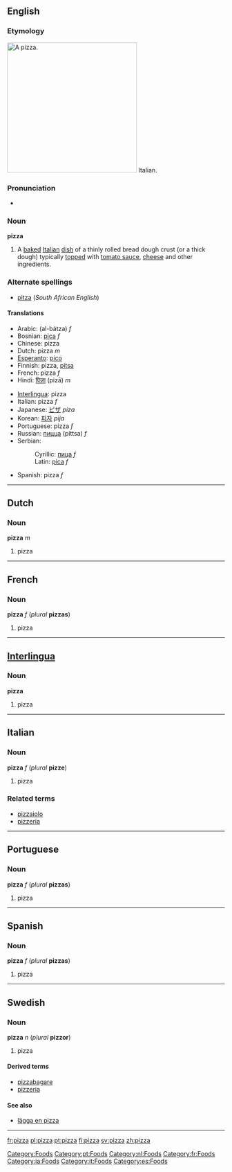 ==English==
{{wikipedia}}
===Etymology===
[[Image:Supreme pizza.jpg|thumb|300px|right|A pizza.]]
Italian.

===Pronunciation===
*{{audio|en-us-pizza.ogg|Audio (US)}}

===Noun===
'''pizza'''

# A [[baked]] [[Italian]] [[dish]] of a thinly rolled bread dough crust (or a thick dough) typically [[top]]ped with [[tomato sauce]], [[cheese]] and other ingredients.


===Alternate spellings===
*[[pitza]] (''South African English'')

====Translations====
{{top}}
*Arabic: {{ARchar|[[البتزة|البَتْزَة]]}} (al-bátza) ''f''
*Bosnian: [[pica]] ''f''
*Chinese: pizza
*Dutch: pizza ''m''
*[[Esperanto]]: [[pico]]
*Finnish: pizza, [[pitsa]]
*French: pizza ''f''
*Hindi: [[पिज़ा]] (pizā) ''m''
{{mid}}
*[[Interlingua]]: pizza
*Italian: pizza ''f''
*Japanese: [[ピザ]] ''piza''
*Korean: [[피자]] ''pija''
*Portuguese: pizza ''f''
*Russian: [[пицца]] (píttsa) ''f''
*Serbian:
*:Cyrillic: [[пица]] ''f''
*:Latin: [[pica]] ''f''
*Spanish: pizza ''f''
{{bottom}}

----

==Dutch==
===Noun===
'''pizza''' ''m''

#pizza

----
==French==
===Noun===
'''pizza''' ''f'' (''plural'' '''pizzas''')

#pizza

----

==[[Interlingua]]==
===Noun===
'''pizza'''

#pizza

----
==Italian==
===Noun===
'''pizza''' ''f'' (''plural'' '''pizze''')

#pizza

===Related terms===
*[[pizzaiolo]]
*[[pizzeria]]
----
==Portuguese==
===Noun===
'''pizza''' ''f'' (''plural'' '''pizzas''')

#pizza
----

==Spanish==
===Noun===
'''pizza''' ''f'' (''plural'' '''pizzas''')

#pizza

----
==Swedish==
===Noun===
'''pizza''' ''n'' (''plural'' '''pizzor''')

#pizza

====Derived terms====
*[[pizzabagare]]
*[[pizzeria]]

====See also====
*[[lägga en pizza]]
----


[[Category:Foods]]
[[Category:pt:Foods]]
[[Category:nl:Foods]]
[[Category:fr:Foods]]
[[Category:ia:Foods]]
[[Category:it:Foods]]
[[Category:es:Foods]]

[[fr:pizza]]
[[pl:pizza]]
[[pt:pizza]]
[[fi:pizza]]
[[sv:pizza]]
[[zh:pizza]]